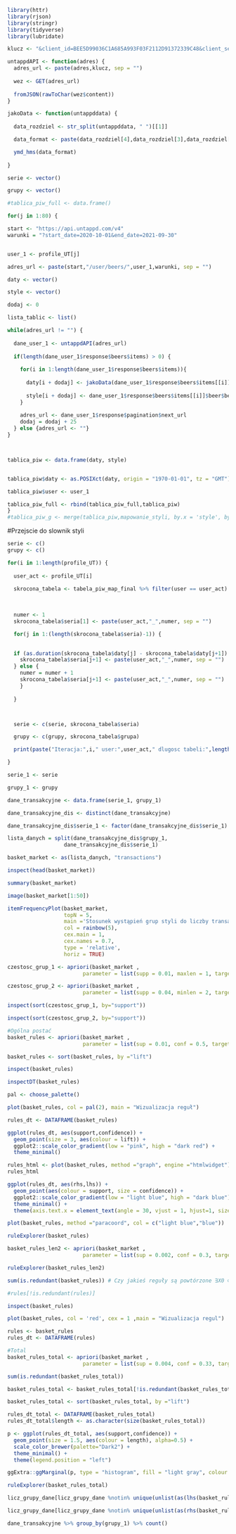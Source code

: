 
```{r}

library(httr)
library(rjson)
library(stringr)
library(tidyverse)
library(lubridate)

klucz <- "&client_id=BEE5D99036C1A685A993F03F2112D91372339C48&client_secret=923B3926CB8482D5AF8CCC7661929E129DA4FAC0"

untappdAPI <- function(adres) {
  adres_url <- paste(adres,klucz, sep = "")
  
  wez <- GET(adres_url) 
  
  fromJSON(rawToChar(wez$content)) 
}

jakoData <- function(untappddata) {
  
  data_rozdziel <- str_split(untappddata, " ")[[1]]

  data_format <- paste(data_rozdziel[4],data_rozdziel[3],data_rozdziel[2],data_rozdziel[5])

  ymd_hms(data_format)
  
}
```


```{r}
serie <- vector()

grupy <- vector()
```


```{r}
#tablica_piw_full <- data.frame()

for(j in 1:80) {

start <- "https://api.untappd.com/v4"
warunki = "?start_date=2020-10-01&end_date=2021-09-30"


user_1 <- profile_UT[j]

adres_url <- paste(start,"/user/beers/",user_1,warunki, sep = "")

daty <- vector()

style <- vector()

dodaj <- 0

lista_tablic <- list()

while(adres_url != "") {
  
  dane_user_1 <- untappdAPI(adres_url)
  
  if(length(dane_user_1$response$beers$items) > 0) {
  
    for(i in 1:length(dane_user_1$response$beers$items)){
  
      daty[i + dodaj] <- jakoData(dane_user_1$response$beers$items[[i]]$recent_created_at)
  
      style[i + dodaj] <- dane_user_1$response$beers$items[[i]]$beer$beer_style
    }
  
    adres_url <- dane_user_1$response$pagination$next_url
    dodaj = dodaj + 25
  } else {adres_url <- ""}
}



tablica_piw <- data.frame(daty, style)


tablica_piw$daty <- as.POSIXct(daty, origin = "1970-01-01", tz = "GMT")

tablica_piw$user <- user_1

tablica_piw_full <- rbind(tablica_piw_full,tablica_piw)
}
#tablica_piw_g <- merge(tablica_piw,mapowanie_styli, by.x = 'style', by.y = 'style_lista') %>% arrange(desc(daty))


```

#Przejscie do slownik styli

```{r}
serie <- c()
grupy <- c()

for(i in 1:length(profile_UT)) {
  
  user_act <- profile_UT[i]
  
  skrocona_tabela <- tabela_piw_map_final %>% filter(user == user_act)
  
  

  numer <- 1
  skrocona_tabela$seria[1] <- paste(user_act,"_",numer, sep = "")

  for(j in 1:(length(skrocona_tabela$seria)-1)) {
  

  if (as.duration(skrocona_tabela$daty[j] - skrocona_tabela$daty[j+1]) < 21600) {
    skrocona_tabela$seria[j+1] <- paste(user_act,"_",numer, sep = "")
  } else {
    numer = numer + 1
    skrocona_tabela$seria[j+1] <- paste(user_act,"_",numer, sep = "")
    }
  
  }



  serie <- c(serie, skrocona_tabela$seria)

  grupy <- c(grupy, skrocona_tabela$grupa)

  print(paste("Iteracja:",i," user:",user_act," dlugosc tabeli:",length(skrocona_tabela$grupa)," dlugosc wektora:",length(grupy)))

}


```

```{r}
serie_1 <- serie

grupy_1 <- grupy

dane_transakcyjne <- data.frame(serie_1, grupy_1)

dane_transakcyjne_dis <- distinct(dane_transakcyjne)

dane_transakcyjne_dis$serie_1 <- factor(dane_transakcyjne_dis$serie_1)

lista_danych = split(dane_transakcyjne_dis$grupy_1,
                  dane_transakcyjne_dis$serie_1)

```

```{r}
basket_market <- as(lista_danych, "transactions")

inspect(head(basket_market))

summary(basket_market)

image(basket_market[1:50])

itemFrequencyPlot(basket_market,
                  topN = 5,
                  main ='Stosunek wystąpień grup styli do liczby transakcji',
                  col = rainbow(5),
                  cex.main = 1,
                  cex.names = 0.7,
                  type = 'relative',
                  horiz = TRUE)

```

```{r}
czestosc_grup_1 <- apriori(basket_market ,
                        parameter = list(supp = 0.01, maxlen = 1, target="frequent itemsets"))

czestosc_grup_2 <- apriori(basket_market ,
                        parameter = list(supp = 0.04, minlen = 2, target="frequent itemsets"))
```

```{r}
inspect(sort(czestosc_grup_1, by="support"))

inspect(sort(czestosc_grup_2, by="support"))
```

```{r}
#Ogólna postać
basket_rules <- apriori(basket_market ,
                        parameter = list(sup = 0.01, conf = 0.5, target="rules", minlen = 2))
```

```{r}
basket_rules <- sort(basket_rules, by ="lift")
```


```{r}
inspect(basket_rules) 

inspectDT(basket_rules)
```

```{r}
pal <- choose_palette()

plot(basket_rules, col = pal(2), main = "Wizualizacja reguł") 

rules_dt <- DATAFRAME(basket_rules)

ggplot(rules_dt, aes(support,confidence)) +
  geom_point(size = 3, aes(colour = lift)) +
  ggplot2::scale_color_gradient(low = "pink", high = "dark red") +
  theme_minimal()

```

```{r}
rules_html <- plot(basket_rules, method ="graph", engine ="htmlwidget")
rules_html
```

```{r}
ggplot(rules_dt, aes(rhs,lhs)) +
  geom_point(aes(colour = support, size = confidence)) +
  ggplot2::scale_color_gradient(low = "light blue", high = "dark blue") +
  theme_minimal() +
  theme(axis.text.x = element_text(angle = 30, vjust = 1, hjust=1, size = 8),axis.text.y = element_text(size = 8), axis.title.x=element_blank(), axis.title.y=element_blank())

plot(basket_rules, method ="paracoord", col = c("light blue","blue"))
```

```{r}
ruleExplorer(basket_rules)
```



```{r}
basket_rules_len2 <- apriori(basket_market ,
                        parameter = list(sup = 0.002, conf = 0.3, target="rules", maxlen = 2))

ruleExplorer(basket_rules_len2)
```

```{r}
sum(is.redundant(basket_rules)) # Czy jakieś reguły są powtórzone ∃X0 ⊂ X conf(X0 ⇒ Y ) ≥ conf(X ⇒ Y ).

#rules[!is.redundant(rules)]

inspect(basket_rules) 
```


```{r}
plot(basket_rules, col = 'red', cex = 1 ,main = "Wizualizacja regul")

rules <- basket_rules
rules_dt <- DATAFRAME(rules)

```


```{r}
#Total
basket_rules_total <- apriori(basket_market ,
                        parameter = list(sup = 0.004, conf = 0.33, target="rules", minlen = 2))

sum(is.redundant(basket_rules_total))

basket_rules_total <- basket_rules_total[!is.redundant(basket_rules_total)]
```

```{r}
basket_rules_total <- sort(basket_rules_total, by ="lift")
```

```{r}
rules_dt_total <- DATAFRAME(basket_rules_total)
rules_dt_total$length <- as.character(size(basket_rules_total))

p <- ggplot(rules_dt_total, aes(support,confidence)) +
  geom_point(size = 1.5, aes(colour = length), alpha=0.5) +
  scale_color_brewer(palette="Dark2") +
  theme_minimal() +
  theme(legend.position = "left")

ggExtra::ggMarginal(p, type = "histogram", fill = "light gray", colour = "light gray")

```


```{r}
ruleExplorer(basket_rules_total)
```

```{r}
licz_grupy_dane[licz_grupy_dane %notin% unique(unlist(as(lhs(basket_rules_total),"list")))]

licz_grupy_dane[licz_grupy_dane %notin% unique(unlist(as(rhs(basket_rules_total),"list")))]
```
```{r}
dane_transakcyjne %>% group_by(grupy_1) %>% count()
```

